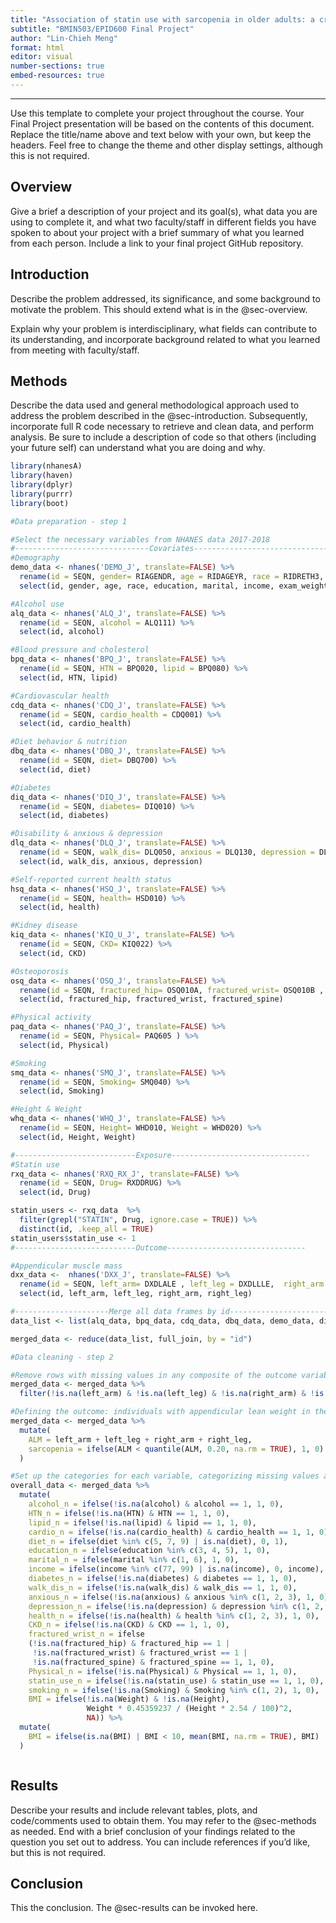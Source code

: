 ---
title: "Association of statin use with sarcopenia in older adults: a cross-sectional study"
subtitle: "BMIN503/EPID600 Final Project"
author: "Lin-Chieh Meng"
format: html
editor: visual
number-sections: true
embed-resources: true
---

------------------------------------------------------------------------

Use this template to complete your project throughout the course. Your Final Project presentation will be based on the contents of this document. Replace the title/name above and text below with your own, but keep the headers. Feel free to change the theme and other display settings, although this is not required.

## Overview {#sec-overview}

Give a brief a description of your project and its goal(s), what data you are using to complete it, and what two faculty/staff in different fields you have spoken to about your project with a brief summary of what you learned from each person. Include a link to your final project GitHub repository.

## Introduction {#sec-introduction}

Describe the problem addressed, its significance, and some background to motivate the problem. This should extend what is in the @sec-overview.

Explain why your problem is interdisciplinary, what fields can contribute to its understanding, and incorporate background related to what you learned from meeting with faculty/staff.

## Methods {#sec-methods}

Describe the data used and general methodological approach used to address the problem described in the @sec-introduction. Subsequently, incorporate full R code necessary to retrieve and clean data, and perform analysis. Be sure to include a description of code so that others (including your future self) can understand what you are doing and why.

```{r}
library(nhanesA)
library(haven)
library(dplyr)
library(purrr)
library(boot) 
```

```{r}
#Data preparation - step 1

#Select the necessary variables from NHANES data 2017-2018
#------------------------------Covariates------------------------------
#Demography
demo_data <- nhanes('DEMO_J', translate=FALSE) %>%
  rename(id = SEQN, gender= RIAGENDR, age = RIDAGEYR, race = RIDRETH3, education = DMDEDUC2, marital = DMDMARTL, income = INDHHIN2, exam_weight=WTMEC2YR) %>%
  select(id, gender, age, race, education, marital, income, exam_weight )

#Alcohol use
alq_data <- nhanes('ALQ_J', translate=FALSE) %>%
  rename(id = SEQN, alcohol = ALQ111) %>%
  select(id, alcohol)

#Blood pressure and cholesterol 
bpq_data <- nhanes('BPQ_J', translate=FALSE) %>%
  rename(id = SEQN, HTN = BPQ020, lipid = BPQ080) %>%
  select(id, HTN, lipid)

#Cardiovascular health
cdq_data <- nhanes('CDQ_J', translate=FALSE) %>%
  rename(id = SEQN, cardio_health = CDQ001) %>%
  select(id, cardio_health)

#Diet behavior & nutrition
dbq_data <- nhanes('DBQ_J', translate=FALSE) %>%
  rename(id = SEQN, diet= DBQ700) %>%
  select(id, diet)

#Diabetes
diq_data <- nhanes('DIQ_J', translate=FALSE) %>%
  rename(id = SEQN, diabetes= DIQ010) %>%
  select(id, diabetes)

#Disability & anxious & depression
dlq_data <- nhanes('DLQ_J', translate=FALSE) %>%
  rename(id = SEQN, walk_dis= DLQ050, anxious = DLQ130, depression = DLQ170 ) %>%
  select(id, walk_dis, anxious, depression)

#Self-reported current health status
hsq_data <- nhanes('HSQ_J', translate=FALSE) %>%
  rename(id = SEQN, health= HSD010) %>%
  select(id, health)

#Kidney disease
kiq_data <- nhanes('KIQ_U_J', translate=FALSE) %>%
  rename(id = SEQN, CKD= KIQ022) %>%
  select(id, CKD)

#Osteoporosis
osq_data <- nhanes('OSQ_J', translate=FALSE) %>%
  rename(id = SEQN, fractured_hip= OSQ010A, fractured_wrist= OSQ010B , fractured_spine= OSQ010C) %>%
  select(id, fractured_hip, fractured_wrist, fractured_spine)

#Physical activity
paq_data <- nhanes('PAQ_J', translate=FALSE) %>%
  rename(id = SEQN, Physical= PAQ605 ) %>%
  select(id, Physical)

#Smoking
smq_data <- nhanes('SMQ_J', translate=FALSE) %>%
  rename(id = SEQN, Smoking= SMQ040) %>%
  select(id, Smoking)

#Height & Weight
whq_data <- nhanes('WHQ_J', translate=FALSE) %>%
  rename(id = SEQN, Height= WHD010, Weight = WHD020) %>%
  select(id, Height, Weight)

#---------------------------Exposure-------------------------------
#Statin use
rxq_data <- nhanes('RXQ_RX_J', translate=FALSE) %>%
  rename(id = SEQN, Drug= RXDDRUG) %>%
  select(id, Drug)

statin_users <- rxq_data  %>%
  filter(grepl("STATIN", Drug, ignore.case = TRUE)) %>%
  distinct(id, .keep_all = TRUE)
statin_users$statin_use <- 1
#---------------------------Outcome-------------------------------

#Appendicular muscle mass
dxx_data <-  nhanes('DXX_J', translate=FALSE) %>%
  rename(id = SEQN, left_arm= DXDLALE , left_leg = DXDLLLE,  right_arm = DXDRALE,  right_leg = DXDRLLE ) %>%
  select(id, left_arm, left_leg, right_arm, right_leg)

#---------------------Merge all data frames by id----------------------
data_list <- list(alq_data, bpq_data, cdq_data, dbq_data, demo_data, diq_data, dlq_data, dxx_data, hsq_data, kiq_data, osq_data, paq_data, statin_users, smq_data, whq_data)

merged_data <- reduce(data_list, full_join, by = "id")
```

```{r}
#Data cleaning - step 2

#Remove rows with missing values in any composite of the outcome variables
merged_data <- merged_data %>%
  filter(!is.na(left_arm) & !is.na(left_leg) & !is.na(right_arm) & !is.na(right_leg))

#Defining the outcome: individuals with appendicular lean weight in the lowest 20% are considered to have sarcopenia, according to definitions from previous studies
merged_data <- merged_data %>%
  mutate(
    ALM = left_arm + left_leg + right_arm + right_leg,
    sarcopenia = ifelse(ALM < quantile(ALM, 0.20, na.rm = TRUE), 1, 0)  
  )

#Set up the categories for each variable, categorizing missing values as an appropriate category based on the questionnaire
overall_data <- merged_data %>%
  mutate(
    alcohol_n = ifelse(!is.na(alcohol) & alcohol == 1, 1, 0),
    HTN_n = ifelse(!is.na(HTN) & HTN == 1, 1, 0),
    lipid_n = ifelse(!is.na(lipid) & lipid == 1, 1, 0),
    cardio_n = ifelse(!is.na(cardio_health) & cardio_health == 1, 1, 0),
    diet_n = ifelse(diet %in% c(5, 7, 9) | is.na(diet), 0, 1),
    education_n = ifelse(education %in% c(3, 4, 5), 1, 0),
    marital_n = ifelse(marital %in% c(1, 6), 1, 0),
    income = ifelse(income %in% c(77, 99) | is.na(income), 0, income),
    diabetes_n = ifelse(!is.na(diabetes) & diabetes == 1, 1, 0),
    walk_dis_n = ifelse(!is.na(walk_dis) & walk_dis == 1, 1, 0),
    anxious_n = ifelse(!is.na(anxious) & anxious %in% c(1, 2, 3), 1, 0),
    depression_n = ifelse(!is.na(depression) & depression %in% c(1, 2, 3), 1, 0),
    health_n = ifelse(!is.na(health) & health %in% c(1, 2, 3), 1, 0),
    CKD_n = ifelse(!is.na(CKD) & CKD == 1, 1, 0),
    fractured_wrist_n = ifelse
    (!is.na(fractured_hip) & fractured_hip == 1 |
     !is.na(fractured_wrist) & fractured_wrist == 1 |
     !is.na(fractured_spine) & fractured_spine == 1, 1, 0),
    Physical_n = ifelse(!is.na(Physical) & Physical == 1, 1, 0),
    statin_use_n = ifelse(!is.na(statin_use) & statin_use == 1, 1, 0),
    smoking_n = ifelse(!is.na(Smoking) & Smoking %in% c(1, 2), 1, 0),
    BMI = ifelse(!is.na(Weight) & !is.na(Height), 
                 Weight * 0.45359237 / (Height * 2.54 / 100)^2, 
                 NA)) %>%
  mutate(
    BMI = ifelse(is.na(BMI) | BMI < 10, mean(BMI, na.rm = TRUE), BMI)
  )
```

```{r}

```

## Results {#sec-results}

Describe your results and include relevant tables, plots, and code/comments used to obtain them. You may refer to the @sec-methods as needed. End with a brief conclusion of your findings related to the question you set out to address. You can include references if you'd like, but this is not required.

## Conclusion

This the conclusion. The @sec-results can be invoked here.
